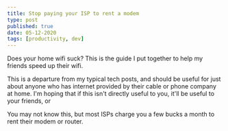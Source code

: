 ```yaml
---
title: Stop paying your ISP to rent a modem
type: post
published: true
date: 05-12-2020
tags: [productivity, dev]
---
```


Does your home wifi suck? This is the guide I put together to help my friends speed up their wifi.

This is a departure from my typical tech posts, and should be useful for just about anyone who has internet provided by their cable or phone company at home. I'm hoping that if this isn't directly useful to you, it'll be useful to your friends, or

You may not know this, but most ISPs charge you a few bucks a month to rent their modem or router.
